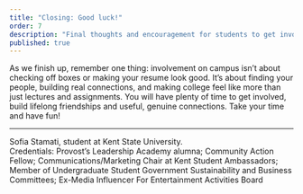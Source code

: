 ```yaml
---
title: "Closing: Good luck!"
order: 7
description: "Final thoughts and encouragement for students to get involved on campus."
published: true
---
```


As we finish up, remember one thing: involvement on campus isn’t about checking off boxes or making your resume look good. It’s about finding your people, building real connections, and making college feel like more than just lectures and assignments. You will have plenty of time to get involved, build lifelong friendships and useful, genuine connections. Take your time and have fun!

---

Sofia Stamati, student at Kent State University.  
Credentials: Provost’s Leadership Academy alumna; Community Action Fellow; Communications/Marketing Chair at Kent Student Ambassadors; Member of Undergraduate Student Government Sustainability and Business Committees; Ex-Media Influencer For Entertainment Activities Board